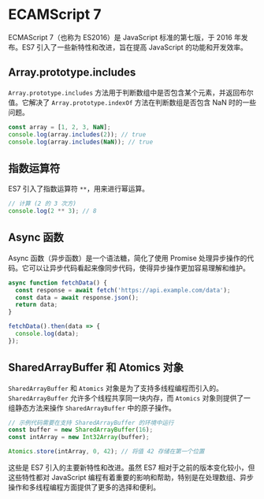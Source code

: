 # ECAMScript 7

ECMAScript 7（也称为 ES2016）是 JavaScript 标准的第七版，于 2016 年发布。ES7 引入了一些新特性和改进，旨在提高 JavaScript 的功能和开发效率。

## Array.prototype.includes

`Array.prototype.includes` 方法用于判断数组中是否包含某个元素，并返回布尔值。它解决了 `Array.prototype.indexOf` 方法在判断数组是否包含 NaN 时的一些问题。

```js
const array = [1, 2, 3, NaN];
console.log(array.includes(2)); // true
console.log(array.includes(NaN)); // true
```

## 指数运算符

ES7 引入了指数运算符 `**`，用来进行幂运算。

```js
// 计算 (2 的 3 次方)
console.log(2 ** 3); // 8
```

## Async 函数

Async 函数（异步函数）是一个语法糖，简化了使用 Promise 处理异步操作的代码。它可以让异步代码看起来像同步代码，使得异步操作更加容易理解和维护。

```js
async function fetchData() {
  const response = await fetch('https://api.example.com/data');
  const data = await response.json();
  return data;
}

fetchData().then(data => {
  console.log(data);
});
```

## SharedArrayBuffer 和 Atomics 对象

`SharedArrayBuffer` 和 `Atomics` 对象是为了支持多线程编程而引入的。`SharedArrayBuffer` 允许多个线程共享同一块内存，而 `Atomics` 对象则提供了一组静态方法来操作 `SharedArrayBuffer` 中的原子操作。

```js
// 示例代码需要在支持 SharedArrayBuffer 的环境中运行
const buffer = new SharedArrayBuffer(16);
const intArray = new Int32Array(buffer);

Atomics.store(intArray, 0, 42); // 将值 42 存储在第一个位置
```

这些是 ES7 引入的主要新特性和改进。虽然 ES7 相对于之前的版本变化较小，但这些特性都对 JavaScript 编程有着重要的影响和帮助，特别是在处理数组、异步操作和多线程编程方面提供了更多的选择和便利。
